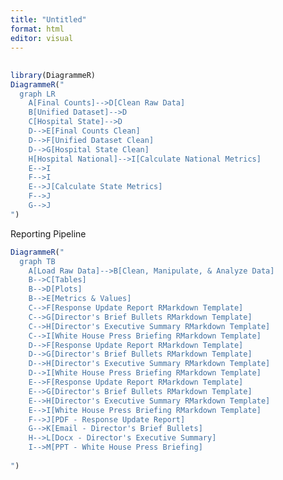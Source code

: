 ```yaml
---
title: "Untitled"
format: html
editor: visual
---
```


## 

```r
library(DiagrammeR)
DiagrammeR("
  graph LR 
    A[Final Counts]-->D[Clean Raw Data]
    B[Unified Dataset]-->D
    C[Hospital State]-->D
    D-->E[Final Counts Clean]
    D-->F[Unified Dataset Clean]
    D-->G[Hospital State Clean]
    H[Hospital National]-->I[Calculate National Metrics]
    E-->I
    F-->I
    E-->J[Calculate State Metrics]
    F-->J
    G-->J
")

```

Reporting Pipeline

```r
DiagrammeR("
  graph TB
    A[Load Raw Data]-->B[Clean, Manipulate, & Analyze Data]
    B-->C[Tables]
    B-->D[Plots]
    B-->E[Metrics & Values]
    C-->F[Response Update Report RMarkdown Template]
    C-->G[Director's Brief Bullets RMarkdown Template]
    C-->H[Director's Executive Summary RMarkdown Template]
    C-->I[White House Press Briefing RMarkdown Template]
    D-->F[Response Update Report RMarkdown Template]
    D-->G[Director's Brief Bullets RMarkdown Template]
    D-->H[Director's Executive Summary RMarkdown Template]
    D-->I[White House Press Briefing RMarkdown Template]
    E-->F[Response Update Report RMarkdown Template]
    E-->G[Director's Brief Bullets RMarkdown Template]
    E-->H[Director's Executive Summary RMarkdown Template]
    E-->I[White House Press Briefing RMarkdown Template]
    F-->J[PDF - Response Update Report]
    G-->K[Email - Director's Brief Bullets]
    H-->L[Docx - Director's Executive Summary]
    I-->M[PPT - White House Press Briefing]
  
")

```
